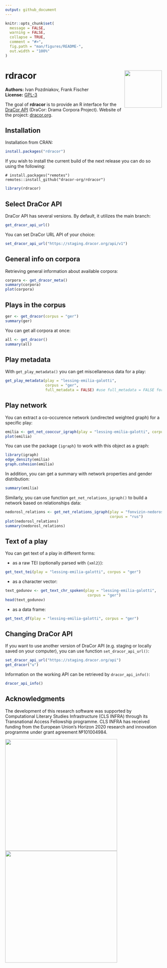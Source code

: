 ```yaml
---
output: github_document
---
```


<!-- README.md is generated from README.Rmd. Please edit that file -->

```r
knitr::opts_chunk$set(
  message = FALSE,
  warning = FALSE,
  collapse = TRUE,
  comment = "#>",
  fig.path = "man/figures/README-",
  out.width = "100%"
)
```
# rdracor <img src="man/figures/logo.png" align="right" width="120" />

<!-- badges: start -->
<!-- badges: end -->

**Authors:** Ivan Pozdniakov, Frank Fischer<br />
**License:** [GPL-3](https://opensource.org/license/gpl-3-0/)

The goal of **rdracor** is to provide an R interface for the [DraCor API](https://dracor.org/documentation/api) (DraCor: Drama Corpora Project). Website of the project: [dracor.org](https://dracor.org).

## Installation

Installation from CRAN:

``` r
install.packages("rdracor")
```

If you wish to install the current build of the next release you can do so using the following:

```
# install.packages("remotes")
remotes::install_github("dracor-org/rdracor")
```

```r
library(rdracor)
```

## Select DraCor API

DraCor API has several versions. By default, it utilizes the main branch:

```r
get_dracor_api_url()
```

You can set DraCor URL API of your choice:

```r
set_dracor_api_url("https://staging.dracor.org/api/v1")
```


## General info on corpora

Retrieving general information about available corpora:

```r
corpora <- get_dracor_meta()
summary(corpora)
plot(corpora)
```

## Plays in the corpus

```r
ger <- get_dracor(corpus = "ger")
summary(ger)
```

You can get all corpora at once:

```r
all <- get_dracor()
summary(all)
```

## Play metadata

With `get_play_metadata()` you can get miscellaneous data for a play:

```r
get_play_metadata(play = "lessing-emilia-galotti", 
                  corpus = "ger",
                  full_metadata = FALSE) #use full_metadata = FALSE for faster download 
```


## Play network

You can extract a co-occurence network (undirected weighted graph) for a 
specific play:

```r
emilia <- get_net_cooccur_igraph(play = "lessing-emilia-galotti", corpus = "ger")
plot(emilia)
```

You can use the package `{igraph}` to work with this object as a graph:

```r
library(igraph)
edge_density(emilia)
graph.cohesion(emilia)
```

In addition, you can get a summary with network properties and gender 
distribution:  

```r
summary(emilia)
```

Similarly, you can use function `get_net_relations_igraph()` to build a network
based on relationships data:

```r
nedorosl_relations <- get_net_relations_igraph(play = "fonvizin-nedorosl",
                                               corpus = "rus")
plot(nedorosl_relations)
summary(nedorosl_relations)
```

## Text of a play

You can get text of a play in different forms:

- as a raw TEI (optionally parsed with `{xml2}`):

```r
get_text_tei(play = "lessing-emilia-galotti", corpus = "ger")
```

- as a character vector:

```r
text_godunov <- get_text_chr_spoken(play = "lessing-emilia-galotti",
                                     corpus = "ger")
head(text_godunov)
```

- as a data frame:

```r
get_text_df(play = "lessing-emilia-galotti", corpus = "ger")
```

## Changing DraCor API

If you want to use another version of DraCor API (e.g. staging or locally saved on your computer), you can use function `set_dracor_api_url()`:

```r
set_dracor_api_url("https://staging.dracor.org/api")
get_dracor("u")
```

Information on the working API can be retrieved by `dracor_api_info()`:

```r
dracor_api_info()
```


## Acknowledgments

The development of this research software was supported by Computational 
Literary Studies Infrastructure (CLS INFRA) through its Transnational Access 
Fellowship programme. CLS INFRA has received funding from the European Union’s 
Horizon 2020 research and innovation programme under grant agreement №101004984.

<img src="man/figures/CLS.png" align="left" width="360" />

<img src="man/figures/Flag_of_Europe.png" align="left" width="360" />
